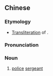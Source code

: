 ==Chinese==
{{zh-forms}}

===Etymology===
* [[transliteration|Transliteration]] of {{etyl|en|zh}} {{m|en|sergeant}}.

===Pronunciation===
{{zh-pron
|m=shāzhǎn
|c=saa1 zin2
|cat=n
}}

===Noun===
{{zh-noun}}

# [[police]] [[sergeant]] {{qualifier|in Hong Kong}}